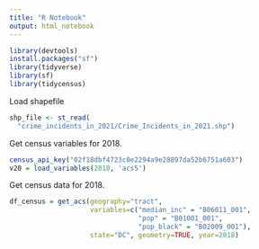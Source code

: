 ```yaml
---
title: "R Notebook"
output: html_notebook
---
```


```r
library(devtools)
install.packages("sf")
library(tidyverse)
library(sf)
library(tidycensus)
```


Load shapefile

```r
shp_file <- st_read(
  "crime_incidents_in_2021/Crime_Incidents_in_2021.shp")
```

Get census variables for 2018.

```r
census_api_key("02f18dbf4723c0e2294a9e28897da52b6751a603")
v20 = load_variables(2018, 'acs5')
```
Get census data for 2018.

```r
df_census = get_acs(geography="tract",
                    variables=c("median_inc" = "B06011_001",
                                "pop" = "B01001_001",
                                "pop_black" = "B02009_001"),
                    state="DC", geometry=TRUE, year=2018)
```


